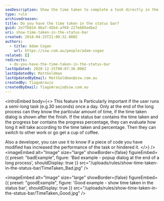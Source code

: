 ```yaml
---
seoDescription: Show the time taken to complete a task directly in the status bar, providing transparency and enabling users to plan their workflow accordingly.
type: rule
archivedreason:
title: Do you have the time taken in the status bar?
guid: 2e7fb824-8ba7-45b4-af69-227e605edbe2
uri: show-time-taken-in-the-status-bar
created: 2018-04-25T21:00:32.000Z
authors:
  - title: Adam Cogan
    url: https://ssw.com.au/people/adam-cogan
related: []
redirects:
  - do-you-have-the-time-taken-in-the-status-bar
lastUpdated: 2020-12-15T00:07:36.000Z
lastUpdatedBy: MattGoldman
lastUpdatedByEmail: MattGoldman@ssw.com.au
createdBy: TiagoAraujo
createdByEmail: TiagoAraujo@ssw.com.au
---
```


<introEmbed
  body={<>
This feature is Particularly important if the user runs a semi-long task (e.g.30 seconds) once a day. Only at the end of the long process can they know the particular amount of time, if the time taken dialog is shown after the finish. If the status bar contains the time taken and the progress bar contains the progress percentage, they can evaluate how long it will take according to the time taken and percentage. Then they can switch to other work or go get a cup of coffee.

Also a developer, you can use it to know if a piece of code you have modified has increased the performance of the task or hindered it.
  </>}
/>
<imageEmbed
  alt="Image"
  size="large"
  showBorder={false}
  figureEmbed={{
    preset: "badExample",
    figure: 'Bad example - popup dialog at the end of a long process',
    shouldDisplay: true
  }}
  src="/uploads/rules/show-time-taken-in-the-status-bar/TimeTaken_Bad.jpg"
/>

<imageEmbed
  alt="Image"
  size="large"
  showBorder={false}
  figureEmbed={{
    preset: "goodExample",
    figure: 'Good example - show time taken in the status bar',
    shouldDisplay: true
  }}
  src="/uploads/rules/show-time-taken-in-the-status-bar/TimeTaken_Good.jpg"
/>
